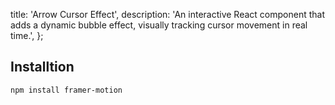   title: 'Arrow Cursor Effect',
  description:
    'An interactive React component that adds a dynamic bubble effect, visually tracking cursor movement in real time.',
};

<ComponentCodePreview name='arrow-cursor' />

## Installtion

```bash
npm install framer-motion
```
